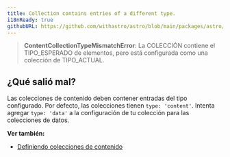 ```yaml
---
title: Collection contains entries of a different type.
i18nReady: true
githubURL: https://github.com/withastro/astro/blob/main/packages/astro/src/core/errors/errors-data.ts
---
```


> **ContentCollectionTypeMismatchError**: La COLECCIÓN contiene el TIPO_ESPERADO de elementos, pero está configurada como una colección de TIPO_ACTUAL.

## ¿Qué salió mal?
Las colecciones de contenido deben contener entradas del tipo configurado. Por defecto, las colecciones tienen `type: 'content'`. Intenta agregar `type: 'data'` a la configuración de tu colección para las colecciones de datos.

**Ver también:**
-  [Definiendo colecciones de contenido](/es/guides/upgrade-to/v5/#updating-existing-collections)
